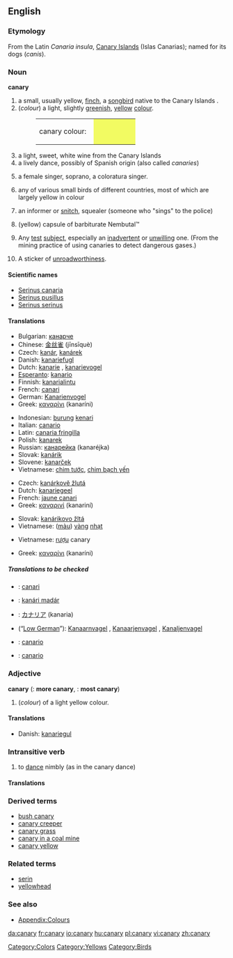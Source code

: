 {{wikipedia}}
==English==

===Etymology===
From the Latin ''Canaria insula'', [[Canary Islands]] (Islas Canarias); named for its dogs (''canis'').

===Noun===
'''canary'''

# a small, usually yellow, [[finch]], a [[songbird]] native to the Canary Islands . 
# (''colour'') a light, slightly [[green]]ish, [[yellow]] [[colour]].
#: <table><tr><td>canary colour: &nbsp;</td><td bgcolor="#F2FB62" width="80">&nbsp; </td></tr></table>
# a light, sweet, white wine from the Canary Islands
# a lively dance, possibly of Spanish origin (also called ''canaries'')
# {{colloquial}} a female singer, soprano, a coloratura singer.
# any of various small birds of different countries, most of which are largely yellow in colour
# {{slang}} an informer or [[snitch]], squealer (someone who "sings" to the police)
# {{slang}} (yellow) capsule of barbiturate Nembutal™
# {{italbrac|metaphorically}} Any [[test]] [[subject]], especially an [[inadvertent]] or [[unwilling]] one.  (From the mining practice of using canaries to detect dangerous gases.)
# {{italbrac|Australia|colloquial}} A sticker of [[unroadworthiness]].

====Scientific names====
*[[Serinus canaria]]
*[[Serinus pusillus]]
*[[Serinus serinus]]

====Translations====
{{top|Bird from Canary Islands}}
*Bulgarian: [[кaнaрчe]] {{n}}
*Chinese: [[金丝雀]] (jīnsīquè)
*Czech: [[kanár]], [[kanárek]] {{m}}
*Danish: [[kanariefugl]] {{g|Danish}}
*Dutch: [[kanarie]] {{m}}, [[kanarievogel]] {{m}}
*[[Esperanto]]: [[kanario]]
*Finnish: [[kanarialintu]]
*French: [[canari]] {{m}}
*German: [[Kanarienvogel]] {{m}}
*Greek: [[καναρίνι]] (kanaríni) {{n}}
{{mid}}
*Indonesian: [[burung]] [[kenari]] 
*Italian: [[canario]] {{m}}
*Latin: [[canaria fringilla]]
*Polish: [[kanarek]] {{m}}
*Russian: [[кaнaрeйкa]] (kanaréjka) {{f}}
*Slovak: [[kanárik]] {{m}}
*Slovene: [[kanarček]] {{m}}
*Vietnamese: [[chim tước]], [[chim bạch yến]]
{{bottom}}

{{top|Colour}}
*Czech: [[kanárkově žlutá]] {{f}}
*Dutch: [[kanariegeel]] {{n}} 
*French: [[jaune canari]] {{m}}
*Greek: [[καναρινί]] (kanariní) {{n}}
{{mid}}
*Slovak: [[kanárikovo žltá]] {{f}}
*Vietnamese: ([[màu]]) [[vàng]] [[nhạt]]
{{bottom}}

{{top|Wine}}
*Vietnamese: [[rượu]] canary
{{mid}}
{{bottom}}

{{top|Dance}}
{{mid}}
{{bottom}}

{{top|Soprano}}
{{mid}}
{{bottom}}

{{top|Small yellow bird in general}}
*Greek: [[καναρίνι]] (kanaríni) {{n}}
{{mid}}
{{bottom}}

{{top|Squealer}}
{{mid}}
{{bottom}}

{{top|Nembutal-capsule}}
{{mid}}
{{bottom}}

{{top|Test object}}
{{mid}}
{{bottom}}

=====Translations to be checked=====
{{checktrans}}
*{{ttbc|Catalan}}: [[canari]] {{m}}
*{{ttbc|Hungarian}}: [[kanári madár]]
*{{ttbc|Japanese}}: [[カナリア]] (kanaria)
*{{ttbc|Low Saxon}} (“[[Low German]]”): [[Kanaarnvagel]] {{m}}, [[Kanaarjenvagel]] {{m}}, [[Kanaljenvagel]] {{m}}
*{{ttbc|Portuguese}}: [[canario]] {{m}}
*{{ttbc|Spanish}}: [[canario]] {{m}}

===Adjective===
'''canary'''  ({{compar}}: '''more canary''', {{superl}}: '''most canary''')

# (''colour'') of a light yellow colour.

====Translations====
{{top}}
*Danish: [[kanariegul]]
{{mid}}
{{bottom}}

===Intransitive verb===
{{en-verb|canar|i|ed}}

# to [[dance]] nimbly (as in the canary dance)

====Translations====
{{top}}
{{mid}}
{{bottom}}

===Derived terms===
*[[bush canary]]
*[[canary creeper]]
*[[canary grass]]
*[[canary in a coal mine]]
*[[canary yellow]]

===Related terms===
*[[serin]]
*[[yellowhead]]

===See also===
*[[Wiktionary_Appendix:Colours|Appendix:Colours]]

[[Category:Colors]]
[[Category:Yellows]]
[[Category:Birds]]

[[da:canary]]
[[fr:canary]]
[[io:canary]]
[[hu:canary]]
[[pl:canary]]
[[vi:canary]]
[[zh:canary]]